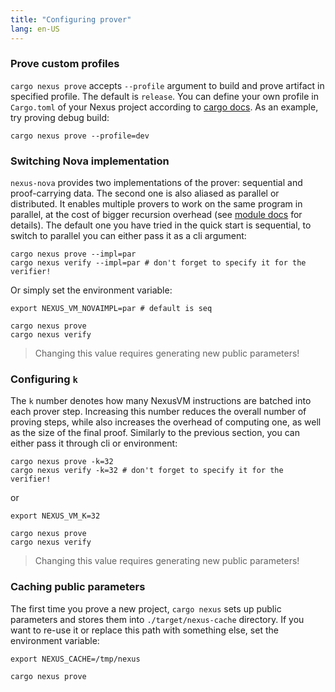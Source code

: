 ```yaml
---
title: "Configuring prover"
lang: en-US
---
```


### Prove custom profiles

`cargo nexus prove` accepts `--profile` argument to build and prove artifact in specified profile.
The default is `release`. You can define your own profile in `Cargo.toml` of your Nexus project according
to [cargo docs](https://doc.rust-lang.org/cargo/reference/profiles.html). As an example, try proving debug
build:

```shell
cargo nexus prove --profile=dev
```

### Switching Nova implementation

`nexus-nova` provides two implementations of the prover: sequential and proof-carrying data. The second one is also aliased as parallel
or distributed. It enables multiple provers to work on the same program in parallel, at the cost of bigger recursion overhead (see [module docs](https://github.com/nexus-xyz/nexus-zkvm/blob/main/nova/src/circuits/nova/pcd/mod.rs) for details). 
The default one you have tried in the quick start is sequential, to switch to parallel you can either pass it as a cli argument:

```shell
cargo nexus prove --impl=par
cargo nexus verify --impl=par # don't forget to specify it for the verifier!
```

Or simply set the environment variable:

```shell
export NEXUS_VM_NOVAIMPL=par # default is seq

cargo nexus prove
cargo nexus verify
```

> Changing this value requires generating new public parameters!

### Configuring `k`

The `k` number denotes how many NexusVM instructions are batched into each prover step. Increasing this number reduces the overall number of proving steps, while also increases
the overhead of computing one, as well as the size of the final proof. Similarly to the previous section, you can either pass it through cli or environment:

```shell
cargo nexus prove -k=32
cargo nexus verify -k=32 # don't forget to specify it for the verifier!
```

or

```shell
export NEXUS_VM_K=32

cargo nexus prove
cargo nexus verify
```

> Changing this value requires generating new public parameters!

### Caching public parameters

The first time you prove a new project, `cargo nexus` sets up public parameters and stores them into `./target/nexus-cache` directory. If you want to re-use it
or replace this path with something else, set the environment variable:

```shell
export NEXUS_CACHE=/tmp/nexus

cargo nexus prove
```
